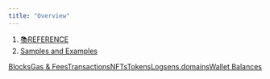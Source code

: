```yaml
---
title: "Overview"
---
```


1. [📚REFERENCE](/reference)
2. [Samples and Examples](/reference/samples-and-examples)

[Blocks](/reference/samples-and-examples/example-ethereum-evm-sql-queries/blocks)[Gas & Fees](/reference/samples-and-examples/example-ethereum-evm-sql-queries/gas-and-fees)[Transactions](/reference/samples-and-examples/example-bitcoin-queries/transactions)[NFTs](/reference/samples-and-examples/example-ethereum-evm-sql-queries/nfts)[Tokens](/reference/samples-and-examples/example-ethereum-evm-sql-queries/tokens)[Logs](/reference/samples-and-examples/example-ethereum-evm-sql-queries/logs)[ens.domains](/reference/sql-query-tables/ethereum/token-tables-1/ens.domains)[Wallet Balances](/reference/sql-query-tables/ethereum/wallet-balances)
